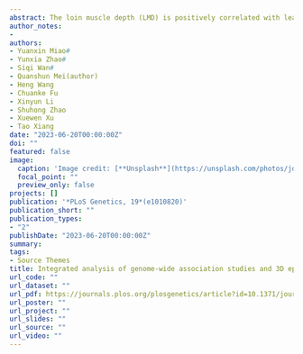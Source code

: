 ```yaml
---
abstract: The loin muscle depth (LMD) is positively correlated with lean meat content and can therefore be used to estimate the lean meat content of pigs. The loin muscle depth is a quantitative trait that is influenced by whole-genome distributed polygenes. To identify the possible candidate genes and mutations impacting the LMD, we used genome-wide association study (GWAS), which is commonly used to identify candidate genomic regions associated with complex growth traits, to mapping the genomic regions. As over 90% of the identified variants have been localized to non-coding regions of the pig genome and their functions in phenotype regulation are poorly understood, we further combined 3D epigenomics to understand the mechanism of genetic variants regulating LMD. In combination with different types of data and analyses, we identified a 10 kb quantitative trait locus (QTL) on chromosome 17 that was significantly associated with LMD. We identified the BMP2 gene as a major candidate gene, and SNP rs1111440035 and rs321846600 were identified as likely candidate mutations affecting the LMD. Our study is unique in its attempt to identify candidate genetic variants by integrating GWAS and 3D epigenomics in pigs.
author_notes:
- 
authors:
- Yuanxin Miao#
- Yunxia Zhao#
- Siqi Wan#
- Quanshun Mei(author)
- Heng Wang
- Chuanke Fu
- Xinyun Li
- Shuhong Zhao
- Xuewen Xu
- Tao Xiang
date: "2023-06-20T00:00:00Z"
doi: ""
featured: false
image:
  caption: 'Image credit: [**Unsplash**](https://unsplash.com/photos/jdD8gXaTZsc)'
  focal_point: ""
  preview_only: false
projects: []
publication: '*PLoS Genetics, 19*(e1010820)'
publication_short: ""
publication_types:
- "2"
publishDate: "2023-06-20T00:00:00Z"
summary:
tags:
- Source Themes
title: Integrated analysis of genome-wide association studies and 3D epigenomic characteristics reveal the BMP2 gene regulating loin muscle depth in Yorkshire pigs
url_code: ""
url_dataset: ""
url_pdf: https://journals.plos.org/plosgenetics/article?id=10.1371/journal.pgen.1010820pdf=button%20sticky
url_poster: ""
url_project: ""
url_slides: ""
url_source: ""
url_video: ""
---
```


